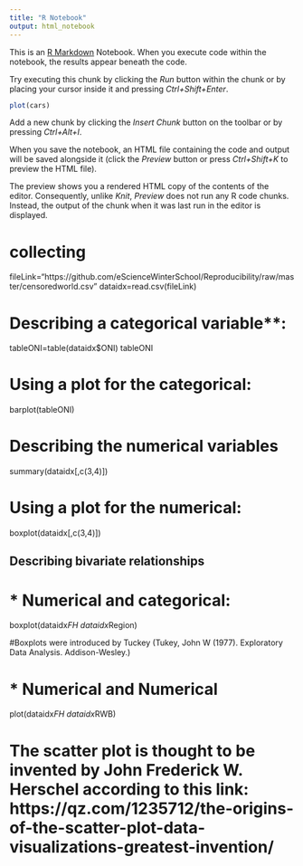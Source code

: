 ```yaml
---
title: "R Notebook"
output: html_notebook
---
```


This is an [R Markdown](http://rmarkdown.rstudio.com) Notebook. When you execute code within the notebook, the results appear beneath the code. 

Try executing this chunk by clicking the *Run* button within the chunk or by placing your cursor inside it and pressing *Ctrl+Shift+Enter*. 

```r
plot(cars)
```

Add a new chunk by clicking the *Insert Chunk* button on the toolbar or by pressing *Ctrl+Alt+I*.

When you save the notebook, an HTML file containing the code and output will be saved alongside it (click the *Preview* button or press *Ctrl+Shift+K* to preview the HTML file).

The preview shows you a rendered HTML copy of the contents of the editor. Consequently, unlike *Knit*, *Preview* does not run any R code chunks. Instead, the output of the chunk when it was last run in the editor is displayed.

# collecting
fileLink="https://github.com/eScienceWinterSchool/Reproducibility/raw/master/censoredworld.csv"
dataidx=read.csv(fileLink)

# Describing a categorical variable**:
tableONI=table(dataidx$ONI)
tableONI

# Using a plot for the categorical:
barplot(tableONI)


# Describing the numerical variables
summary(dataidx[,c(3,4)])

# Using a plot for the numerical:
boxplot(dataidx[,c(3,4)])

## Describing bivariate relationships

# * Numerical and categorical:

boxplot(dataidx$FH~dataidx$Region)

#Boxplots were introduced by Tuckey (Tukey, John W (1977). Exploratory Data Analysis. Addison-Wesley.)

# * Numerical and Numerical
plot(dataidx$FH~dataidx$RWB)

# The scatter plot is thought to be invented by  John Frederick W. Herschel according to this link: https://qz.com/1235712/the-origins-of-the-scatter-plot-data-visualizations-greatest-invention/